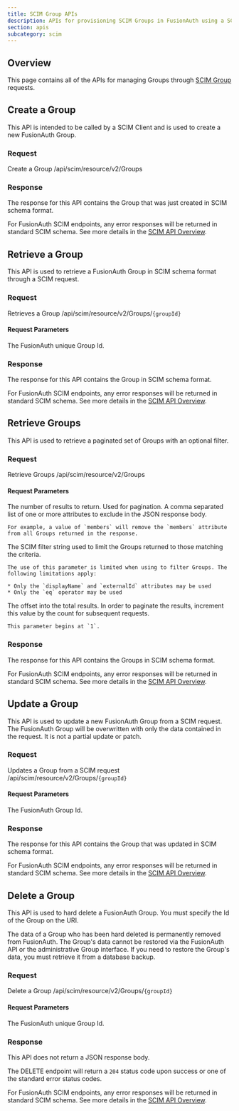 ```yaml
---
title: SCIM Group APIs
description: APIs for provisioning SCIM Groups in FusionAuth using a SCIM Client
section: apis
subcategory: scim
---
```


<EnterpriseEditionBlurb />

## Overview

This page contains all of the APIs for managing Groups through [SCIM Group](https://datatracker.ietf.org/doc/html/rfc7643#section-4.2) requests.

## Create a Group

This API is intended to be called by a SCIM Client and is used to create a new FusionAuth Group.

### Request

<APIAuthentication icon="passport-red">Create a Group</APIAuthentication>
<APIURI method="POST">/api/scim/resource/v2/Groups</APIURI>

<ScimGroupRequestBody http_method="POST" />

### Response

The response for this API contains the Group that was just created in SCIM schema format.

<ScimResponseCodes never_missing />

For FusionAuth SCIM endpoints, any error responses will be returned in standard SCIM schema. See more details in the [SCIM API Overview](/docs/apis/scim/).

<ScimGroupResponseBody />

## Retrieve a Group

This API is used to retrieve a FusionAuth Group in SCIM schema format through a SCIM request.

### Request

<APIAuthentication icon="passport-red">Retrieves a Group</APIAuthentication>
<APIURI method="GET">/api/scim/resource/v2/Groups/`{groupId}`</APIURI>

#### Request Parameters

<APIBlock>
  <APIField name="groupId" type="UUID" optional>
    The FusionAuth unique Group Id.
  </APIField>
</APIBlock>

### Response

The response for this API contains the Group in SCIM schema format.

<ScimResponseCodes />

For FusionAuth SCIM endpoints, any error responses will be returned in standard SCIM schema. See more details in the [SCIM API Overview](/docs/apis/scim/).

<ScimGroupResponseBody />

## Retrieve Groups

This API is used to retrieve a paginated set of Groups with an optional filter.

### Request

<APIAuthentication icon="passport-red">Retrieve Groups</APIAuthentication>
<APIURI method="GET">/api/scim/resource/v2/Groups</APIURI>

#### Request Parameters

<APIBlock>
  <APIField name="count" type="Integer" optional>
    The number of results to return. Used for pagination.
  </APIField>
  <APIField name="excludedAttributes" type="String" optional since="1.39.0">
    A comma separated list of one or more attributes to exclude in the JSON response body.

    For example, a value of `members` will remove the `members` attribute from all Groups returned in the response.
  </APIField>
  <APIField name="filter" type="String" optional since="1.39.0">
    The SCIM filter string used to limit the Groups returned to those matching the criteria.

    The use of this parameter is limited when using to filter Groups. The following limitations apply:

    * Only the `displayName` and `externalId` attributes may be used
    * Only the `eq` operator may be used
  </APIField>
  <APIField name="startIndex" type="Integer" optional>
    The offset into the total results. In order to paginate the results, increment this value by the <InlineField>count</InlineField> for subsequent requests.

    This parameter begins at `1`.
  </APIField>
</APIBlock>

### Response

The response for this API contains the Groups in SCIM schema format.

<ScimResponseCodes />

For FusionAuth SCIM endpoints, any error responses will be returned in standard SCIM schema. See more details in the [SCIM API Overview](/docs/apis/scim/).

<ScimGroupListResponseBody />

## Update a Group

This API is used to update a new FusionAuth Group from a SCIM request. The FusionAuth Group will be overwritten with only the data contained in the request. It is not a partial update or patch.

### Request

<APIAuthentication icon="passport-red">Updates a Group from a SCIM request</APIAuthentication>
<APIURI method="PUT">/api/scim/resource/v2/Groups/`{groupId}`</APIURI>

#### Request Parameters

<APIBlock>
  <APIField name="groupId" type="UUID" optional>
    The FusionAuth Group Id.
  </APIField>
</APIBlock>

<ScimGroupRequestBody http_method="PUT" />

### Response

The response for this API contains the Group that was updated in SCIM schema format.

<ScimResponseCodes />

For FusionAuth SCIM endpoints, any error responses will be returned in standard SCIM schema. See more details in the [SCIM API Overview](/docs/apis/scim/).

<ScimGroupResponseBody />

## Delete a Group

This API is used to hard delete a FusionAuth Group. You must specify the Id of the Group on the URI.

The data of a Group who has been hard deleted is permanently removed from FusionAuth. The Group's data cannot be restored via the FusionAuth API or the administrative Group interface. If you need to restore the Group's data, you must retrieve it from a database backup.

### Request

<APIAuthentication icon="passport-red">Delete a Group</APIAuthentication>
<APIURI method="DELETE">/api/scim/resource/v2/Groups/`{groupId}`</APIURI>

#### Request Parameters

<APIBlock>
  <APIField name="groupId" type="UUID">
    The FusionAuth unique Group Id.
  </APIField>
</APIBlock>

### Response

This API does not return a JSON response body.

The DELETE endpoint will return a `204` status code upon success or one of the standard error status codes.

<ScimResponseCodes is_delete />

For FusionAuth SCIM endpoints, any error responses will be returned in standard SCIM schema. See more details in the [SCIM API Overview](/docs/apis/scim/).



